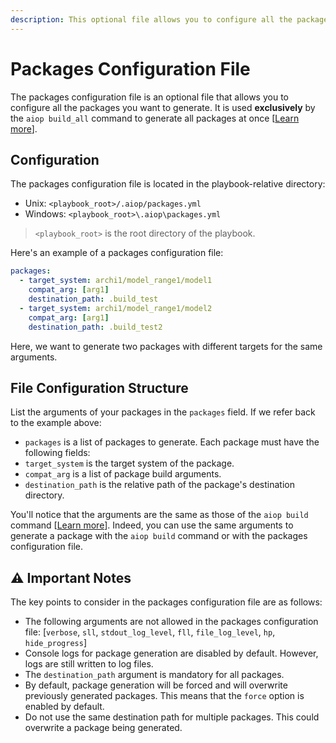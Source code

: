 ```yaml
---
description: This optional file allows you to configure all the packages you want to generate. It is only used by the `aiop build_all` command to generate all packages at once.
---
```


# Packages Configuration File

The packages configuration file is an optional file that allows you to configure all the packages you want to generate. It is used __exclusively__ by the `aiop build_all` command to generate all packages at once [[Learn more](/docs/cli/build#build_all-command)].

## Configuration

The packages configuration file is located in the playbook-relative directory:
- Unix: `<playbook_root>/.aiop/packages.yml`
- Windows: `<playbook_root>\.aiop\packages.yml`

> `<playbook_root>` is the root directory of the playbook.

Here's an example of a packages configuration file:

```yaml filename=".aiop/packages.yml"
packages:
  - target_system: archi1/model_range1/model1
    compat_arg: [arg1]
    destination_path: .build_test
  - target_system: archi1/model_range1/model2
    compat_arg: [arg1]
    destination_path: .build_test2
```

Here, we want to generate two packages with different targets for the same arguments.

## File Configuration Structure

List the arguments of your packages in the `packages` field. If we refer back to the example above:

- `packages` is a list of packages to generate. Each package must have the following fields:
- `target_system` is the target system of the package.
- `compat_arg` is a list of package build arguments.
- `destination_path` is the relative path of the package's destination directory.

You'll notice that the arguments are the same as those of the `aiop build` command [[Learn more](/docs/cli/build#build-command)]. Indeed, you can use the same arguments to generate a package with the `aiop build` command or with the packages configuration file.

## ⚠️ Important Notes

The key points to consider in the packages configuration file are as follows:

- The following arguments are not allowed in the packages configuration file: [`verbose`, `sll`, `stdout_log_level`, `fll`, `file_log_level`, `hp`, `hide_progress`]
- Console logs for package generation are disabled by default. However, logs are still written to log files.
- The `destination_path` argument is mandatory for all packages.
- By default, package generation will be forced and will overwrite previously generated packages. This means that the `force` option is enabled by default.
- Do not use the same destination path for multiple packages. This could overwrite a package being generated.